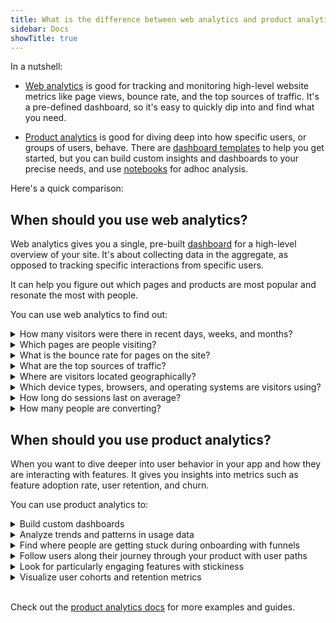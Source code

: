 ```yaml
---
title: What is the difference between web analytics and product analytics?
sidebar: Docs
showTitle: true
---
```



In a nutshell:

- [Web analytics](/web-analytics) is good for tracking and monitoring high-level website metrics like page views, bounce rate, and the top sources of traffic. It's a pre-defined dashboard, so it's easy to quickly dip into and find what you need.

- [Product analytics](/product-analytics) is good for diving deep into how specific users, or groups of users, behave. There are [dashboard templates](/templates) to help you get started, but you can build custom insights and dashboards to your precise needs, and use [notebooks](/docs/notebooks) for adhoc analysis.

Here's a quick comparison:

<ComparisonTable column1="Web analytics" column2="Product analytics">
  <ComparisonRow column1={"One, pre-built"} column2={"Unlimited, customizable"} feature="Dashboards" />
  <ComparisonRow column1={false} column2={true} feature="Custom insights" />
  <ComparisonRow column1={"Pageview, pageleave, conversions"} column2={"Any, custom"} feature="Events" />
  <ComparisonRow column1={"Limited, pre-defined"} column2={"Any, custom"} feature="Properties" />
  <ComparisonRow column1={"Small teams, marketers"} column2={"Engineering, product, data teams"} feature="Built for" />
  <ComparisonRow column1={"At-a-glance view of website traffic"} column2={"Analysis of product usage and user behavior"} feature="Use case" />
</ComparisonTable>

## When should you use web analytics?

Web analytics gives you a single, pre-built [dashboard](https://us.posthog.com/web) for a high-level overview of your site. It's about collecting data in the aggregate, as opposed to tracking specific interactions from specific users.

It can help you figure out which pages and products are most popular and resonate the most with people.

<ProductScreenshot
  imageLight="https://res.cloudinary.com/dmukukwp6/image/upload/web_analytics_top_light_mode_2024_10_be53cf5325.png"
  imageDark="https://res.cloudinary.com/dmukukwp6/image/upload/web_analytics_top_dark_mode_2024_10_6aa6dc9aeb.png"
  alt="Web analytics dashboard"
  classes="rounded"
/>

You can use web analytics to find out:

<details>
  <summary>How many visitors were there in recent days, weeks, and months?</summary>

  Use the [web analytics dashboard](/docs/web-analytics/dashboard) to see the number of visitors currently online. Or filter by a specific time period like the last 14 days. You can also filter by unique visitors, pageviews, and sessions.

  <ProductScreenshot
    imageLight="https://res.cloudinary.com/dmukukwp6/image/upload/web_analytics_top_light_mode_2024_10_be53cf5325.png"
    imageDark="https://res.cloudinary.com/dmukukwp6/image/upload/web_analytics_top_dark_mode_2024_10_6aa6dc9aeb.png"
    alt="Web analytics dashboard"
    classes="rounded"
  />
</details>

<details>
  <summary>Which pages are people visiting?</summary>

  Use the [paths](/docs/web-analytics/dashboard#paths) section on the dashboard to see which paths people are navigating to. You can also filter by the entry path, end path, and outbound clicks.

  <ProductScreenshot
    imageLight="https://res.cloudinary.com/dmukukwp6/image/upload/v1711580005/posthog.com/contents/images/docs/web-analytics/dashboard/paths-light.png"
    imageDark="https://res.cloudinary.com/dmukukwp6/image/upload/v1711580004/posthog.com/contents/images/docs/web-analytics/dashboard/paths-dark.png"
    alt="Web analytics dashboard"
    classes="rounded"
  />
</details>

<details>
  <summary>What is the bounce rate for pages on the site?</summary>

  You can see the bounce rate percentage in the [paths](/docs/web-analytics/dashboard#paths) section in the web analytics dashboard.

  <ProductScreenshot
    imageLight="https://res.cloudinary.com/dmukukwp6/image/upload/v1711580005/posthog.com/contents/images/docs/web-analytics/dashboard/paths-light.png"
    imageDark="https://res.cloudinary.com/dmukukwp6/image/upload/v1711580004/posthog.com/contents/images/docs/web-analytics/dashboard/paths-dark.png"
    alt="Web analytics dashboard"
    classes="rounded"
  />
</details>

<details>
  <summary>What are the top sources of traffic?</summary>

  List the top [referrers, channels, and UTM sources](/docs/web-analytics/dashboard#referrers-channels-utms) for the traffic to your website.

  <ProductScreenshot
    imageLight="https://res.cloudinary.com/dmukukwp6/image/upload/v1711580002/posthog.com/contents/images/docs/web-analytics/dashboard/referrers-light.png"
    imageDark="https://res.cloudinary.com/dmukukwp6/image/upload/v1711580002/posthog.com/contents/images/docs/web-analytics/dashboard/referrers-dark.png"
    alt="Web analytics referrers"
    classes="rounded"
  />
</details>

<details>
  <summary>Where are visitors located geographically?</summary>

  Use the [world map](/docs/web-analytics/dashboard#world-map) to visualize where visitors are located. You can also filter by the top countries, regions, and cities.

  <ProductScreenshot
    imageLight="https://res.cloudinary.com/dmukukwp6/image/upload/v1711579999/posthog.com/contents/images/docs/web-analytics/dashboard/regions-light.png"
    imageDark="https://res.cloudinary.com/dmukukwp6/image/upload/v1711580000/posthog.com/contents/images/docs/web-analytics/dashboard/regions-dark.png"
    alt="Web analytics regions"
    classes="rounded"
  />
</details>

<details>
  <summary>Which device types, browsers, and operating systems are visitors using?</summary>

  <ProductScreenshot
    imageLight="https://res.cloudinary.com/dmukukwp6/image/upload/device_type_light_ce42d4cd93.png"
    imageDark="https://res.cloudinary.com/dmukukwp6/image/upload/device_type_dark_5abbf3a671.png"
    alt="Web analytics regions"
    classes="rounded"
  />
</details>

<details>
  <summary>How long do sessions last on average?</summary>

  You can use the web analytics dashboard to see how long sessions last on average over a given period of time, and also see how that duration is increasing or decreasing from the previous period.

  <ProductScreenshot
    imageLight="https://res.cloudinary.com/dmukukwp6/image/upload/web_analytics_top_light_mode_2024_10_be53cf5325.png"
    imageDark="https://res.cloudinary.com/dmukukwp6/image/upload/web_analytics_top_dark_mode_2024_10_6aa6dc9aeb.png"
    alt="Web analytics dashboard"
    classes="rounded"
  />
</details>

<details>
  <summary>How many people are converting?</summary>

  Use the **Add conversion goal** button to view conversion rates for particular events or groups of events.

  <ProductScreenshot
    imageLight="https://res.cloudinary.com/dmukukwp6/image/upload/conversion_rate_light_7e2eee73a2.png"
    imageDark="https://res.cloudinary.com/dmukukwp6/image/upload/conversion_rate_dark_afc4fee674.png"
    alt="Conversion rate example"
    classes="rounded"
  />
</details>

## When should you use product analytics?

When you want to dive deeper into user behavior in your app and how they are interacting with features. It gives you insights into metrics such as feature adoption rate, user retention, and churn.

<ProductScreenshot
  imageLight="https://res.cloudinary.com/dmukukwp6/image/upload/posthog.com/contents/images/docs/user-guides/funnels/funnel-steps-breakdown-light-mode.png"
  imageDark="https://res.cloudinary.com/dmukukwp6/image/upload/posthog.com/contents/images/docs/user-guides/funnels/funnel-steps-breakdown-dark-mode.png"
  classes="rounded"
  alt="Product analytics example"
/>

You can use product analytics to:

<details>
  <summary>Build custom dashboards</summary>

  You can create custom [dashboards](/docs/product-analytics/dashboards) to track all your most important product and performance metrics.

  <ProductScreenshot
    imageLight="https://res.cloudinary.com/dmukukwp6/image/upload/dashboard_light_61b3bab3b6.png"
    imageDark="https://res.cloudinary.com/dmukukwp6/image/upload/dashboard_dark_5f2002f750.png"
    classes="rounded"
    alt="Dashboard example"
  />
</details>

<details>
  <summary>Analyze trends and patterns in usage data</summary>

  Use [trends](/docs/product-analytics/trends/overview) to plot data and find patterns.

  <ProductScreenshot
    imageLight="https://res.cloudinary.com/dmukukwp6/image/upload/posthog.com/contents/docs/product-analytics/trends/active-viewers-trend-light.png"
    imageDark="https://res.cloudinary.com/dmukukwp6/image/upload//posthog.com/contents/docs/product-analytics/trends/active-viewers-dark.png"
    classes="rounded"
    alt="Trend insight example"
  />
</details>

<details>
  <summary>Find where people are getting stuck during onboarding with funnels</summary>

  Use [funnels](/docs/product-analytics/funnels) to understand where people are getting stuck or dropping off in your flow.

  <ProductScreenshot
    imageLight="https://res.cloudinary.com/dmukukwp6/image/upload/posthog.com/contents/images/docs/user-guides/funnels/identifying-drop-offs-light-mode.png"
    imageDark="https://res.cloudinary.com/dmukukwp6/image/upload/posthog.com/contents/images/docs/user-guides/funnels/identifying-drop-offs-dark-mode.png"
    classes="rounded"
    alt="Funnel insight example"
  />
</details>

<details>
  <summary>Follow users along their journey through your product with user paths</summary>

  Use [user paths](/docs/product-analytics/paths) to find which parts of your product people are actually using, where users are getting confused or stuck, etc.

  <ProductScreenshot
    imageLight="https://res.cloudinary.com/dmukukwp6/image/upload/v1710055416/posthog.com/contents/images/docs/user-guides/paths/example-light-mode.png"
    imageDark="https://res.cloudinary.com/dmukukwp6/image/upload/v1710055416/posthog.com/contents/images/docs/user-guides/paths/example-dark-mode.png"
    classes="rounded"
    alt= "User path insight example"
  />
</details>

<details>
  <summary>Look for particularly engaging features with stickiness</summary>

  Use [stickiness](/docs/product-analytics/stickiness) to find engaging features by seeing how many times users perform an event within a specific time period.

  <ProductScreenshot
    imageLight="https://res.cloudinary.com/dmukukwp6/image/upload/v1716289464/posthog.com/contents/stickiness-light.png"
    imageDark="https://res.cloudinary.com/dmukukwp6/image/upload/v1716289465/posthog.com/contents/stickiness-dark.png"
    alt="Stickiness insight example"
    classes="rounded"
  />
</details>

<details>
  <summary>Visualize user cohorts and retention metrics</summary>

  Use [retention](/docs/product-analytics/retention) insights to find how many users sign up and come back to use your product after trying it.

  <ProductScreenshot
    imageLight="https://res.cloudinary.com/dmukukwp6/image/upload/retention_light_805120c74c.png"
    imageDark="https://res.cloudinary.com/dmukukwp6/image/upload/retention_dark_c319006162.png"
    alt="Retention insight example"
    classes="rounded"
  />
</details>

<br />

Check out the [product analytics docs](/docs/product-analytics) for more examples and guides.
